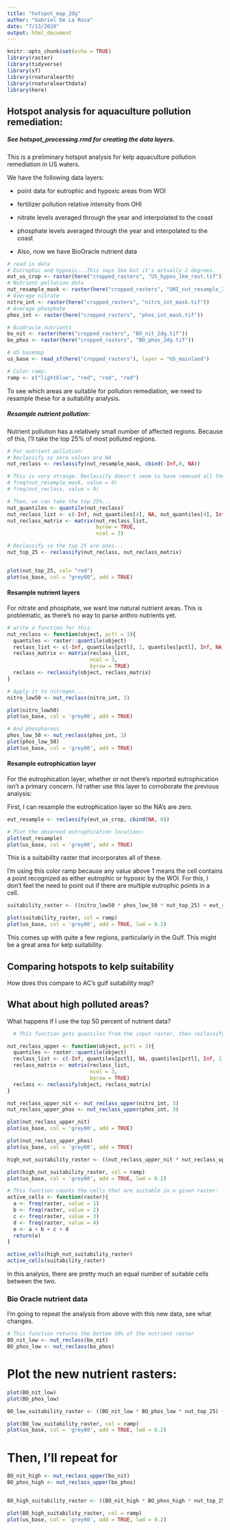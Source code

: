 ```yaml
---
title: "hotspot_map_2dg"
author: "Gabriel De La Rosa"
date: "7/13/2020"
output: html_document
---
```


```r
knitr::opts_chunk$set(echo = TRUE)
library(raster)
library(tidyverse)
library(sf)
library(rnaturalearth)
library(rnaturalearthdata)
library(here)
```

## Hotspot analysis for aquaculture pollution remediation:

##### See *hotspot_processing.rmd* for creating the data layers.


This is a preliminary hotspot analysis for kelp aquaculture pollution remediation in US waters. 

We have the following data layers:

* point data for eutrophic and hypoxic areas from WOI
* fertilizer pollution relative intensity from OHI
* nitrate levels averaged through the year and interpolated to the coast
* phosphate levels averaged through the year and interpolated to the coast

* Also, now we have BioOracle nutrient data

```r
# read in data
# Eutrophic and hypoxic...This says 1km but it's actually 2 degrees.
eut_us_crop <- raster(here("cropped_rasters", "US_hypox_1km_rast.tif"))
# Nutrient pollution data
nut_resample_mask <- raster(here("cropped_rasters", "OHI_nut_resample_2dg.tif"))
# Average nitrate
nitro_int <- raster(here("cropped_rasters", "nitro_int_mask.tif"))
# Average phosphate
phos_int <- raster(here("cropped_rasters", "phos_int_mask.tif"))

# BioOracle nutrients
bo_nit <- raster(here("cropped_rasters", "BO_nit_2dg.tif"))
bo_phos <- raster(here("cropped_rasters", "BO_phos_2dg.tif"))

# US basemap
us_base <- read_sf(here("cropped_rasters"), layer = "US_mainland")

# Color ramp:
ramp <- c("lightblue", "red", "red", "red")
```


To see which areas are suitable for pollution remediation, we need to resample these for a suitability analysis. 


##### Resample nutrient pollution:

Nutrient pollution has a relatively small number of affected regions. Because of this, I'll take the top 25% of most polluted regions.

```r
# For nutrient pollution:
# Reclassify so zero values are NA
nut_reclass <- reclassify(nut_resample_mask, cbind(-Inf,0, NA))

# This is very strange. Reclassify doesn't seem to have removed all the zero values...
# freq(nut_resample_mask, value = 0)
# freq(nut_reclass, value = 0)

# Then, we can take the top 25%...
nut_quantiles <- quantile(nut_reclass)
nut_reclass_list <- c(-Inf, nut_quantiles[4], NA, nut_quantiles[4], Inf, 1)
nut_reclass_matrix <- matrix(nut_reclass_list,
                             byrow = TRUE,
                             ncol = 3)

# Reclassify so the top 25 are ones...
nut_top_25 <- reclassify(nut_reclass, nut_reclass_matrix)


plot(nut_top_25, col= "red")
plot(us_base, col = "grey80", add = TRUE)

```
#### Resample nutrient layers

For nitrate and phosphate, we want low natural nutrient areas. This is problematic, as there's no way to parse anthro nutrients yet.

```r
# write a function for this:
nut_reclass <- function(object, pctl = 3){
  quantiles <- raster::quantile(object)
  reclass_list <- c(-Inf, quantiles[pctl], 1, quantiles[pctl], Inf, NA)
  reclass_matrix <- matrix(reclass_list,
                           ncol = 3,
                           byrow = TRUE)
  reclass <- reclassify(object, reclass_matrix)
}
```

```r
# Apply it to nitrogen...
nitro_low50 <- nut_reclass(nitro_int, 3)

plot(nitro_low50)
plot(us_base, col = 'grey80', add = TRUE)
```

```r
# And phosphorous
phos_low_50 <- nut_reclass(phos_int, 3)
plot(phos_low_50)
plot(us_base, col = 'grey80', add = TRUE)
```

#### Resample eutrophication layer

For the eutrophication layer, whether or not there's reported eutrophication isn't a primary concern. I'd rather use this layer to corroborate the previous analysis:

First, I can resample the eutrophication layer so the NA's are zero.

```r
eut_resample <- reclassify(eut_us_crop, cbind(NA, 0))
```


```r
# Plot the observed eutrophication locations:
plot(eut_resample)
plot(us_base, col = 'grey80', add = TRUE)
```
This is a suitability raster that incorporates all of these.

I'm using this color ramp because any value above 1 means the cell contains a point recognized as either eutrophic or hypoxic by the WOI. For this, I don't feel the need to point out if there are multiple eutrophic points in a cell.
                      
```r
suitability_raster <- ((nitro_low50 * phos_low_50 * nut_top_25) + eut_resample)

plot(suitability_raster, col = ramp)
plot(us_base, col = 'grey80', add = TRUE, lwd = 0.2)
```

This comes up with quite a few regions, particularly in the Gulf. This might be a great area for kelp suitability.

## Comparing hotspots to kelp suitability

How does this compare to AC's gulf suitability map?








## What about high polluted areas?

What happens if I use the top 50 percent of nutrient data?

```r
  # This function gets quantiles from the input raster, then reclassifys where the HIGH values are 1 and low values are 0.

nut_reclass_upper <- function(object, pctl = 3){
  quantiles <- raster::quantile(object)
  reclass_list <- c(-Inf, quantiles[pctl], NA, quantiles[pctl], Inf, 1)
  reclass_matrix <- matrix(reclass_list,
                           ncol = 3,
                           byrow = TRUE)
  reclass <- reclassify(object, reclass_matrix)
}

nut_reclass_upper_nit <- nut_reclass_upper(nitro_int, 3)
nut_reclass_upper_phos <- nut_reclass_upper(phos_int, 3)
```

```r
plot(nut_reclass_upper_nit)
plot(us_base, col = 'grey80', add = TRUE)
```

```r
plot(nut_reclass_upper_phos)
plot(us_base, col = 'grey80', add = TRUE)
```

``` r

high_nut_suitability_raster <- ((nut_reclass_upper_nit * nut_reclass_upper_phos * nut_top_25) + eut_resample)

plot(high_nut_suitability_raster, col = ramp)
plot(us_base, col = 'grey80', add = TRUE, lwd = 0.2)

```

```r
# This function counts the cells that are suitable in a given raster:
active_cells <- function(raster){
  a <- freq(raster, value = 1)
  b <- freq(raster, value = 2)
  c <- freq(raster, value = 3)
  d <- freq(raster, value = 4)
  e <- a + b + c + d
  return(e)
}

active_cells(high_nut_suitability_raster)
active_cells(suitability_raster)
```


In this analysis, there are pretty much an equal number of suitable cells between the two.



### Bio Oracle nutrient data

I'm going to repeat the analysis from above with this new data, see what changes.

```r
# This function returns the bottom 50% of the nutrient raster
BO_nit_low <- nut_reclass(bo_nit)
BO_phos_low <- nut_reclass(bo_phos)
```

# Plot the new nutrient rasters:
```r
plot(BO_nit_low)
plot(BO_phos_low)


```

```r
BO_low_suitability_raster <- ((BO_nit_low * BO_phos_low * nut_top_25) + eut_resample)

plot(BO_low_suitability_raster, col = ramp)
plot(us_base, col = 'grey80', add = TRUE, lwd = 0.2)
```
# Then, I'll repeat for 
```r
BO_nit_high <- nut_reclass_upper(bo_nit)
BO_phos_high <- nut_reclass_upper(bo_phos)


BO_high_suitability_raster <- ((BO_nit_high * BO_phos_high * nut_top_25) + eut_resample)

plot(BO_high_suitability_raster, col = ramp)
plot(us_base, col = 'grey80', add = TRUE, lwd = 0.2)
```


